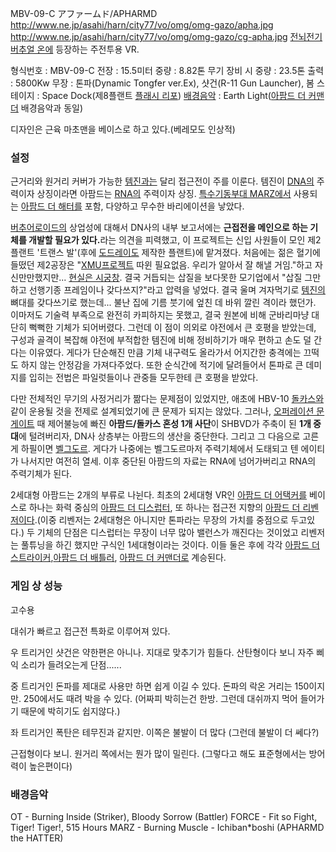 MBV-09-C アファームド/APHARMD
http://www.ne.jp/asahi/harn/city77/vo/omg/omg-gazo/apha.jpg
http://www.ne.jp/asahi/harn/city77/vo/omg/omg-gazo/cg-apha.jpg
[[전뇌전기 버추얼 온]]에 등장하는 주전투용 VR. 

형식번호 : MBV-09-C
전장 : 15.5미터
중량 : 8.82톤
무기 장비 시 중량 : 23.5톤 
출력 : 5800Kw
무장 : 톤파(Dynamic Tongfer ver.Ex), 샷건(R-11 Gun Launcher), 봄
스테이지 : Space Dock(제8플랜트 [[플래시 리포]])
{{{#!html
<object width="480" height="395"><param name="movie" value="//www.youtube.com/v/UIjqRkGu_Sw?hl=ko_KR&amp;version=3"></param><param name="allowFullScreen" value="true"></param><param name="allowscriptaccess" value="always"></param><embed src="//www.youtube.com/v/UIjqRkGu_Sw?hl=ko_KR&amp;version=3" type="application/x-shockwave-flash" width="480" height="395" allowscriptaccess="always" allowfullscreen="true"></embed></object>
}}}
[[배경음악]] : Earth Light([[아팜드 더 커맨더]] 배경음악과 동일)

디자인은 근육 마초맨을 베이스로 하고 있다.(베레모도 인상적)

=== 설정 ===

근거리와 원거리 커버가 가능한 [[템진]]과는 달리 접근전이 주를 이룬다. 템진이 [[DNA]]의 주력이자 상징이라면 아팜드는 [[RNA]]의 주력이자 상징. [[특수기동부대 MARZ]]에서 사용되는 [[아팜드 더 해터]]를 포함, 다양하고 무수한 바리에이션을 낳았다.

[[버추어로이드]]의 상업성에 대해서 DN사의 내부 보고서에는 '''근접전을 메인으로 하는 기체를 개발할 필요가 있다.'''라는 의견을 피력했고, 이 프로젝트는 신입 사원들이 모인 제2플랜트 '트랜스 발'(후에 [[도드레이]]도 제작한 플랜트)에 맡겨졌다. 처음에는 젊은 혈기에 들떴던 제2공장은 "[[XMU프로젝트]] 따윈 필요없음. 우리가 알아서 잘 해낼 거임."하고 자신만만했지만... [[현실은 시궁창]]. 결국 거듭되는 삽질을 보다못한 모기업에서 "삽질 그만하고 선행기종 프레임이나 갖다쓰지?"라고 압력을 넣었다. 결국 울며 겨자먹기로 [[템진]]의 뼈대를 갖다쓰기로 했는데... 불난 집에 기름 붓기에 엎친 데 바위 깔린 격이라 했던가. 이마저도 기술력 부족으로 완전히 카피하지는 못했고, 결국 원본에 비해 군바리마냥 대단히 뻑뻑한 기체가 되어버렸다. 그런데 이 점이 의외로 야전에서 큰 호평을 받았는데, 구성과 골격이 복잡해 야전에 부적합한 템진에 비해 정비하기가 매우 편하고 손도 덜 간다는 이유였다. 게다가 단순해진 만큼 기체 내구력도 올라가서 어지간한 충격에는 끄떡도 하지 않는 안정감을 가져다주었다. 
또한 순식간에 적기에 달려들어서 톤파로 큰 데미지를 입히는 전법은 파일럿들이나 관중들 모두한테 큰 호평을 받았다.

다만 전체적인 무기의 사정거리가 짦다는 문제점이 있었지만, 애초에 HBV-10 [[돌카스]]와 같이 운용될 것을 전제로 설계되었기에 큰 문제가 되지는 않았다. 그러나, [[오퍼레이션 문 게이트]] 때 제어불능에 빠진 '''아팜드/돌카스 혼성 1개 사단'''이 SHBVD가 주축이 된 '''1개 중대'''에 털려버리자, DN사 상층부는 아팜드의 생산을 중단한다. 그리고 그 다음으로 고른 게 하필이면 [[벨그도르]]. 게다가 나중에는 벨그도르마저 주력기체에서 도태되고 텐 에이티가 나서지만 여전히 열세. 이후 중단된 아팜드의 자료는 RNA에 넘어가버리고 RNA의 주력기체가 된다.

2세대형 아팜드는 2개의 부류로 나뉜다. 최초의 2세대형 VR인 [[아팜드 더 어택커]]를 베이스로 하나는 화력 중심의 [[아팜드 더 디스럽터]], 또 하나는 접근전 지향의 [[아팜드 더 리벤저]]이다.(이중 리벤저는 2세대형은 아니지만 톤파라는 무장의 가치를 중점으로 두고있다.) 두 기체의 단점은 디스럽터는 무장이 너무 많아 밸런스가 깨진다는 것이었고 리벤저는 풀튜닝을 하긴 했지만 구식인 1세대형이라는 것이다.  이들 둘은 후에 각각 [[아팜드 더 스트라이커]],[[아팜드 더 배틀러]], [[아팜드 더 커맨더]]로 계승된다.

=== 게임 상 성능 ===
{{{#!html
<embed src="http://www.youtube.com/v/M9TTezDt_oY&color1=0xb1b1b1&color2=0xcfcfcf&hl=ko&feature=player_embedded&fs=1" type="application/x-shockwave-flash" allowfullscreen="true" allowScriptAccess="always" width="425" height="344"></embed>
}}}
고수용

대쉬가 빠르고 접근전 특화로 이루어져 있다.

우 트리거인 샷건은 약한편은 아니나. 지대로 맞추기가 힘들다. 산탄형이다 보니 자주 삐익 소리가 들려오는게 단점......

중 트리거인 돈파를 제대로 사용만 하면 쉽게 이길 수 있다. 돈파의 락온 거리는 150이지만. 250에서도 때려 박을 수 있다. (어짜피 박히는건 한방. 그런데 대쉬까지 먹어 들어가기 때문에 박히기도 쉽지않다.)

좌 트리거인 폭탄은 테무진과 같지만. 이쪽은 불발이 더 많다 (그런데 불발이 더 쎄다?)

근접형이다 보니. 원거리 쪽에서는 뭔가 많이 밀린다. (그렇다고 해도 표준형에서는 방어력이 높은편이다)

=== 배경음악 ===
OT - Burning Inside (Striker), Bloody Sorrow (Battler)
FORCE - Fit so Fight, Tiger! Tiger!, 515 Hours
MARZ - Burning Muscle - Ichiban*boshi (APHARMD the HATTER)
